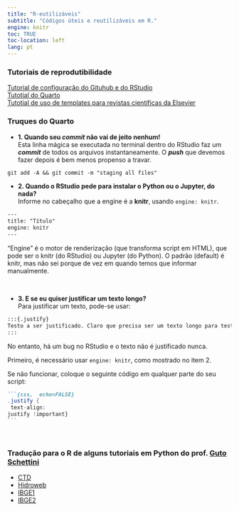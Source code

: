 ```yaml
---
title: "R-eutilizáveis"
subtitle: "Códigos úteis e reutilizáveis em R."
engine: knitr
toc: TRUE
toc-location: left
lang: pt
---
```


### Tutoriais de reprodutibilidade

[Tutorial de configuração do Gituhub e do RStudio](r-eutilizaveis/tutorial_integrar_github_rstudio.qmd)  
[Tutotial do Quarto](r-eutilizaveis/tutorial_quarto.qmd)  
[Tutotial de uso de templates para revistas científicas da Elsevier](r-eutilizaveis/tutorial_template_elsevier.qmd)

### Truques do Quarto

- **1. Quando seu *commit* não vai de jeito nenhum!**  
Esta linha mágica se executada no terminal dentro do RStudio faz um ***commit*** de todos os arquivos instantaneamente. O ***push*** que devemos fazer depois é bem menos propenso a travar.

```default
git add -A && git commit -m "staging all files"
```

- **2. Quando o RStudio pede para instalar o Python ou o Jupyter, do nada?**  
Informe no cabeçalho que a engine é a **knitr**, usando `engine: knitr`.


```default
---
title: "Título"
engine: knitr
---
```
:::aside
"Engine" é o motor de renderização (que transforma script em HTML), que pode ser o knitr (do RStudio) ou Jupyter (do Python). O padrão (default) é knitr, mas não sei porque de vez em quando temos que informar manualmente.
:::


<!-- NÃO DEU CERTO.
Não teve jeito de mostrar a primeira linha (```{css}) em markdow. A solução foi HTML

Assim não dá certo:
````default
```css
.justify {
 text-align:
justify !important
}  
````
 ```
-->

<br>

- **3. E se eu quiser justificar um texto longo?**  
Para justificar um texto, pode-se usar:

```markdown
:::{.justify}
Testo a ser justificado. Claro que precisa ser um texto longo para testar se justifica ou não, então aqui vai um texto longo: asdasdasd sdfsdfg fghfgh rtertert dfg f fgh sd sdf sdf sd gdfgdfg serw er fgh fg hfg h sdf sdf dfg gfhjfghfg sdfsdfgdrfghdh dfgdfhgfghfghfghgf sdfsdfgfghfghgfh 
:::
```

No entanto, há um bug no RStudio e o texto não é justificado nunca.

Primeiro, é necessário usar `engine: knitr`, como mostrado no item 2.

Se não funcionar, coloque o seguinte código em qualquer parte do seu script:

<div class="sourceCode cell-code" id="cb4"><pre class="sourceCode markdown code-with-copy"><code class="sourceCode markdown"><span id="cb4-1"><a href="#cb4-1" aria-hidden="true" tabindex="-1"></a><span class="in">```{css,  echo=FALSE}</span></span>
<span id="cb4-2"><a href="#cb4-2" aria-hidden="true" tabindex="-1"></a><span class="op">.</span><span class="fu">justify</span> <span class="op">{</span></span>
<span id="cb4-3"><a href="#cb4-3" aria-hidden="true" tabindex="-1"></a> text<span class="op">-</span>align<span class="op">:</span></span>
<span id="cb4-4"><a href="#cb4-4" aria-hidden="true" tabindex="-1"></a>justify <span class="op">!</span>important}</span>
<span id="cb4-5"><a href="#cb4-5" aria-hidden="true" tabindex="-1"></a><span class="op">```</span></span></span></code></pre></div><p>


<br>

### Tradução para o R de alguns tutoriais em Python do prof. [Guto Schettini](https://gutoschettini.github.io/Analise_Dados_Python/)

- [CTD](r-eutilizaveis/CTD/CTD.html)  
- [Hidroweb](r-eutilizaveis/hidroweb/hidroweb.html)  
- [IBGE1](r-eutilizaveis/IBGE1/IBGE1.html)  
- [IBGE2](r-eutilizaveis/IBGE2/IBGE2.html)  

